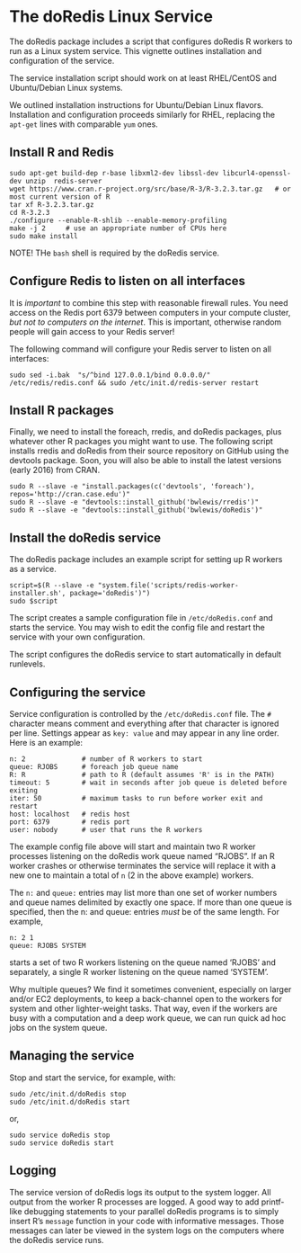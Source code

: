 # The doRedis Linux Service

The doRedis package includes a script that configures doRedis R workers
to run as a Linux system service. This vignette outlines installation and
configuration of the service.


The service installation script should work on at least RHEL/CentOS and
Ubuntu/Debian Linux systems.

We outlined installation instructions for Ubuntu/Debian Linux flavors.
Installation and configuration proceeds similarly for RHEL, replacing the
`apt-get` lines with comparable `yum` ones.


## Install R and Redis
```
sudo apt-get build-dep r-base libxml2-dev libssl-dev libcurl4-openssl-dev unzip  redis-server
wget https://www.cran.r-project.org/src/base/R-3/R-3.2.3.tar.gz   # or most current version of R
tar xf R-3.2.3.tar.gz
cd R-3.2.3
./configure --enable-R-shlib --enable-memory-profiling
make -j 2     # use an appropriate number of CPUs here
sudo make install
```

NOTE! THe `bash` shell is required by the doRedis service.


## Configure Redis to listen on all interfaces

It is *important* to combine this step with reasonable firewall rules. You need
access on the Redis port 6379 between computers in your compute cluster, *but
not to computers on the internet*.  This is important, otherwise random people
will gain access to your Redis server!

The following command will configure your Redis server to listen on all interfaces:
```
sudo sed -i.bak  "s/^bind 127.0.0.1/bind 0.0.0.0/"  /etc/redis/redis.conf && sudo /etc/init.d/redis-server restart
```

## Install R packages

Finally, we need to install the foreach, rredis, and doRedis packages, plus whatever other
R packages you might want to use. The following script installs rredis and doRedis from their
source repository on GitHub using the devtools package. Soon, you will also be able to install
the latest versions (early 2016) from CRAN.

```
sudo R --slave -e "install.packages(c('devtools', 'foreach'), repos='http://cran.case.edu')"
sudo R --slave -e "devtools::install_github('bwlewis/rredis')"
sudo R --slave -e "devtools::install_github('bwlewis/doRedis')"
```

## Install the doRedis service

The doRedis package includes an example script for setting up R workers as a service.

```
script=$(R --slave -e "system.file('scripts/redis-worker-installer.sh', package='doRedis')")
sudo $script
```

The script creates a sample configuration file in `/etc/doRedis.conf` and starts the
service. You may wish to edit the config file and restart the service with your own
configuration.

The script configures the doRedis service to start automatically in default runlevels.

## Configuring the service

Service configuration is controlled by the `/etc/doRedis.conf` file.  The `#`
character means comment and everything after that character is ignored per
line. Settings appear as `key: value` and may appear in any line order.
Here is an example:
```
n: 2              # number of R workers to start
queue: RJOBS      # foreach job queue name
R: R              # path to R (default assumes 'R' is in the PATH)
timeout: 5        # wait in seconds after job queue is deleted before exiting
iter: 50          # maximum tasks to run before worker exit and restart
host: localhost   # redis host
port: 6379        # redis port
user: nobody      # user that runs the R workers
```
The example config file above will start and maintain two R worker processes
listening on the doRedis work queue named "RJOBS". If an R worker crashes
or otherwise terminates the service will replace it with a new one to
maintain a total of `n` (2 in the above example) workers.

The `n:` and `queue:` entries may list more than one set of worker numbers and
queue names delimited by exactly one space. If more than one queue is
specified, then the n: and queue: entries *must* be of the same length.  For
example,
```
n: 2 1
queue: RJOBS SYSTEM
```
starts a set of two R workers listening on the queue named 'RJOBS' and
separately, a single R worker listening on the queue named 'SYSTEM'.

Why multiple queues? We find it sometimes convenient, especially on larger
and/or EC2 deployments, to keep a back-channel open to the workers for system
and other lighter-weight tasks. That way, even if the workers are busy with a
computation and a deep work queue, we can run quick ad hoc jobs on the system
queue.

## Managing the service

Stop and start the service, for example, with:
```
sudo /etc/init.d/doRedis stop
sudo /etc/init.d/doRedis start
```
or,
```
sudo service doRedis stop
sudo service doRedis start
```

## Logging

The service version of doRedis logs its output to the system logger. All output
from the worker R processes are logged. A good way to add printf-like debugging
statements to your parallel doRedis programs is to simply insert R's `message`
function in your code with informative messages. Those messages can later be
viewed in the system logs on the computers where the doRedis service runs.
